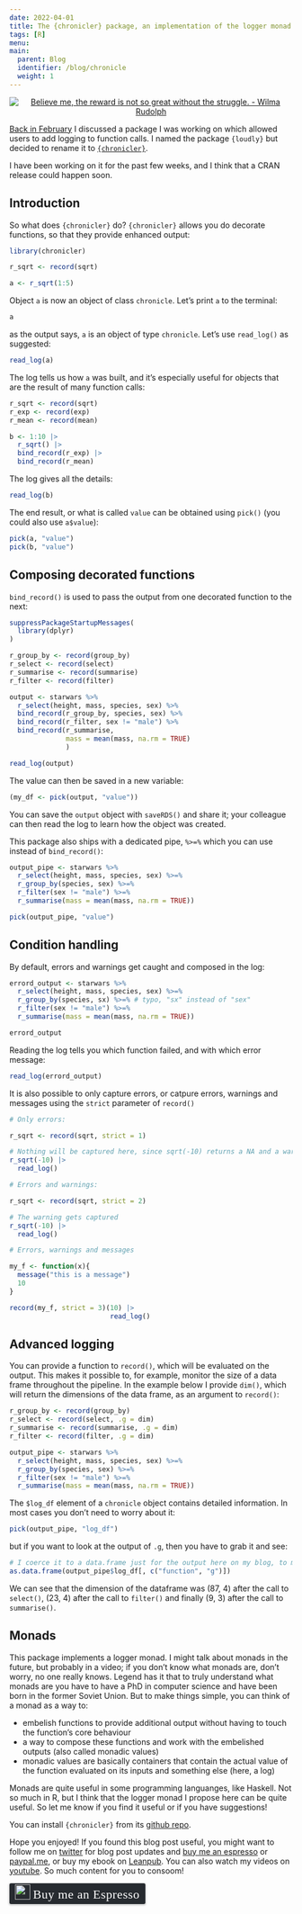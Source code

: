 ---
date: 2022-04-01
title: The {chronicler} package, an implementation of the logger monad in R
tags: [R]
menu:
main:
  parent: Blog
  identifier: /blog/chronicle
  weight: 1
---


<div style="text-align:center;">
<a href="https://wiki.haskell.org/Monad_laws">
<img src="/img/monads.jpg" title = "Believe me, the reward is not so great without the struggle. - Wilma Rudolph"></a>
</div>

[Back in February](https://www.brodrigues.co/blog/2022-02-18-loudly/) I discussed a package I was working on
which allowed users to add logging to function calls. I named the package `{loudly}` but decided
to rename it to [`{chronicler}`](https://github.com/b-rodrigues/chronicler).

I have been working on it for the past few weeks, and I think that a CRAN release could happen soon.

## Introduction

So what does `{chronicler}` do? `{chronicler}` allows you do decorate functions, so that they
provide enhanced output:


```{r example}
library(chronicler)

r_sqrt <- record(sqrt)

a <- r_sqrt(1:5)

```

Object `a` is now an object of class `chronicle`. Let’s print `a` to the terminal:

```{r}
a
```

as the output says, `a` is an object of type `chronicle`. Let’s use `read_log()` as suggested:

```{r}
read_log(a)
```

The log tells us how `a` was built, and it's especially useful for objects that are the result
of many function calls:


```{r}
r_sqrt <- record(sqrt)
r_exp <- record(exp)
r_mean <- record(mean)

b <- 1:10 |>
  r_sqrt() |>
  bind_record(r_exp) |>
  bind_record(r_mean)

```

The log gives all the details:

```{r}
read_log(b)
```

The end result, or what is called `value` can be obtained using `pick()` (you could also use `a$value`):

```{r}
pick(a, "value")
pick(b, "value")
```

## Composing decorated functions

`bind_record()` is used to pass the output from one decorated function to the next:

```{r}
suppressPackageStartupMessages(
  library(dplyr)
)

r_group_by <- record(group_by)
r_select <- record(select)
r_summarise <- record(summarise)
r_filter <- record(filter)

output <- starwars %>%
  r_select(height, mass, species, sex) %>%
  bind_record(r_group_by, species, sex) %>%
  bind_record(r_filter, sex != "male") %>%
  bind_record(r_summarise,
              mass = mean(mass, na.rm = TRUE)
              )

```

```{r}
read_log(output)
```

The value can then be saved in a new variable:

```{r}
(my_df <- pick(output, "value"))
```

You can save the `output` object with `saveRDS()` and share it; your colleague can then read the log
to learn how the object was created.

This package also ships with a dedicated pipe, `%>=%` which you can use instead of `bind_record()`:

```{r}
output_pipe <- starwars %>%
  r_select(height, mass, species, sex) %>=%
  r_group_by(species, sex) %>=%
  r_filter(sex != "male") %>=%
  r_summarise(mass = mean(mass, na.rm = TRUE))

```

```{r}
pick(output_pipe, "value")
```

## Condition handling

By default, errors and warnings get caught and composed in the log:

```{r}
errord_output <- starwars %>%
  r_select(height, mass, species, sex) %>=%
  r_group_by(species, sx) %>=% # typo, "sx" instead of "sex"
  r_filter(sex != "male") %>=%
  r_summarise(mass = mean(mass, na.rm = TRUE))

```

```{r}
errord_output
```

Reading the log tells you which function failed, and with which error message:

```{r}
read_log(errord_output)
```

It is also possible to only capture errors, or catpure errors, warnings and messages using
the `strict` parameter of `record()`

```{r}
# Only errors:

r_sqrt <- record(sqrt, strict = 1)

# Nothing will be captured here, since sqrt(-10) returns a NA and a warning
r_sqrt(-10) |>
  read_log()

# Errors and warnings:

r_sqrt <- record(sqrt, strict = 2)

# The warning gets captured
r_sqrt(-10) |>
  read_log()

# Errors, warnings and messages

my_f <- function(x){
  message("this is a message")
  10
}

record(my_f, strict = 3)(10) |>
                         read_log()

```

## Advanced logging

You can provide a function to `record()`, which will be evaluated on the output. This makes it possible
to, for example, monitor the size of a data frame throughout the pipeline. In the example below I 
provide `dim()`, which will return the dimensions of the data frame, as an argument to `record()`:

```{r}
r_group_by <- record(group_by)
r_select <- record(select, .g = dim)
r_summarise <- record(summarise, .g = dim)
r_filter <- record(filter, .g = dim)

output_pipe <- starwars %>%
  r_select(height, mass, species, sex) %>=%
  r_group_by(species, sex) %>=%
  r_filter(sex != "male") %>=%
  r_summarise(mass = mean(mass, na.rm = TRUE))

```

The `$log_df` element of a `chronicle` object contains detailed information. In most cases you
don't need to worry about it:

```{r}
pick(output_pipe, "log_df")
```

but if you want to look at the output of `.g`, then you have to grab it and see:

```{r}
# I coerce it to a data.frame just for the output here on my blog, to make the column `g` readable
as.data.frame(output_pipe$log_df[, c("function", "g")])
```

We can see that the dimension of the dataframe was (87, 4) after the call to `select()`, (23, 4)
after the call to `filter()` and finally (9, 3) after the call to `summarise()`.

## Monads

This package implements a logger monad. I might talk about monads in the future, but probably in a 
video; if you don't know what monads are, don't worry, no one really knows. Legend has it that to
truly understand what monads are you have to have a PhD in computer science and have been born in
the former Soviet Union. But to make things simple, you can think of a monad as a way to:

- embelish functions to provide additional output without having to touch the function's core behaviour
- a way to compose these functions and work with the embelished outputs (also called monadic values)
- monadic values are basically containers that contain the actual value of the function evaluated on its inputs and something else (here, a log)

Monads are quite useful in some programming languanges, like Haskell. Not so much in R, but I think
that the logger monad I propose here can be quite useful. So let me know if you find it useful or if
you have suggestions!

You can install `{chronicler}` from its [github repo](https://github.com/b-rodrigues/chronicler).

Hope you enjoyed! If you found this blog post useful, you might want to follow 
me on [twitter](https://www.twitter.com/brodriguesco) for blog post updates and 
[buy me an espresso](https://www.buymeacoffee.com/brodriguesco) or [paypal.me](https://www.paypal.me/brodriguesco), or buy my ebook on [Leanpub](https://leanpub.com/modern_tidyverse).
You can also watch my videos on [youtube](https://www.youtube.com/c/BrunoRodrigues1988/).
So much content for you to consoom!

<style>.bmc-button img{width: 27px !important;margin-bottom: 1px !important;box-shadow: none !important;border: none !important;vertical-align: middle !important;}.bmc-button{line-height: 36px !important;height:37px !important;text-decoration: none !important;display:inline-flex !important;color:#ffffff !important;background-color:#272b30 !important;border-radius: 3px !important;border: 1px solid transparent !important;padding: 1px 9px !important;font-size: 22px !important;letter-spacing:0.6px !important;box-shadow: 0px 1px 2px rgba(190, 190, 190, 0.5) !important;-webkit-box-shadow: 0px 1px 2px 2px rgba(190, 190, 190, 0.5) !important;margin: 0 auto !important;font-family:'Cookie', cursive !important;-webkit-box-sizing: border-box !important;box-sizing: border-box !important;-o-transition: 0.3s all linear !important;-webkit-transition: 0.3s all linear !important;-moz-transition: 0.3s all linear !important;-ms-transition: 0.3s all linear !important;transition: 0.3s all linear !important;}.bmc-button:hover, .bmc-button:active, .bmc-button:focus {-webkit-box-shadow: 0px 1px 2px 2px rgba(190, 190, 190, 0.5) !important;text-decoration: none !important;box-shadow: 0px 1px 2px 2px rgba(190, 190, 190, 0.5) !important;opacity: 0.85 !important;color:#82518c !important;}</style><link href="https://fonts.googleapis.com/css?family=Cookie" rel="stylesheet"><a class="bmc-button" target="_blank" href="https://www.buymeacoffee.com/brodriguesco"><img src="https://www.buymeacoffee.com/assets/img/BMC-btn-logo.svg" alt="Buy me an Espresso"><span style="margin-left:5px">Buy me an Espresso</span></a>
